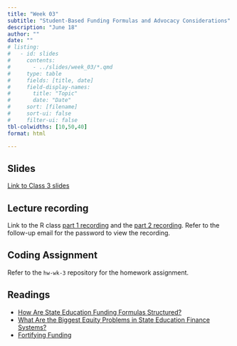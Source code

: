 ```yaml
---
title: "Week 03"
subtitle: "Student-Based Funding Formulas and Advocacy Considerations"
description: "June 18"
author: ""
date: ""
# listing:
#   - id: slides
#     contents:
#       - ../slides/week_03/*.qmd
#     type: table
#     fields: [title, date]
#     field-display-names:
#       title: "Topic"
#       date: "Date"
#     sort: [filename]
#     sort-ui: false
#     filter-ui: false
tbl-colwidths: [10,50,40]
format: html

---
```


## Slides

[Link to Class 3 slides](https://drive.google.com/file/d/1u048-MIu37V0MAYYCwVT61AQTRw9-elY/view?usp=sharing) 


## Lecture recording

Link to the R class [part 1 recording](https://vimeo.com/962752926?share=copy) and the [part 2 recording](https://vimeo.com/962754065?share=copy). Refer to the follow-up email for the password to view the recording.

## Coding Assignment

Refer to the `hw-wk-3` repository for the homework assignment. 

## Readings

- [How Are State Education Funding Formulas Structured?](https://bellwether.org/wp-content/uploads/2023/10/SplittingtheBill_3_Bellwether_October2023.pdf)
- [What Are the Biggest Equity Problems in State Education Finance Systems?](https://bellwether.org/wp-content/uploads/2021/10/Bellwether_SplittingBill_04-BiggestProblems_Final.pdf)
- [Fortifying Funding](https://bellwether.org/publications/fortifying-funding/)

